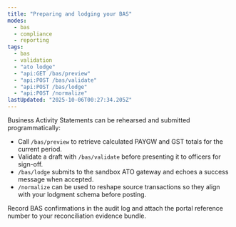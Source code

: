 ```yaml
---
title: "Preparing and lodging your BAS"
modes:
  - bas
  - compliance
  - reporting
tags:
  - bas
  - validation
  - "ato lodge"
  - "api:GET /bas/preview"
  - "api:POST /bas/validate"
  - "api:POST /bas/lodge"
  - "api:POST /normalize"
lastUpdated: "2025-10-06T00:27:34.205Z"
---
```


Business Activity Statements can be rehearsed and submitted programmatically:

- Call `/bas/preview` to retrieve calculated PAYGW and GST totals for the current period.
- Validate a draft with `/bas/validate` before presenting it to officers for sign-off.
- `/bas/lodge` submits to the sandbox ATO gateway and echoes a success message when accepted.
- `/normalize` can be used to reshape source transactions so they align with your lodgment schema before posting.

Record BAS confirmations in the audit log and attach the portal reference number to your reconciliation evidence bundle.
